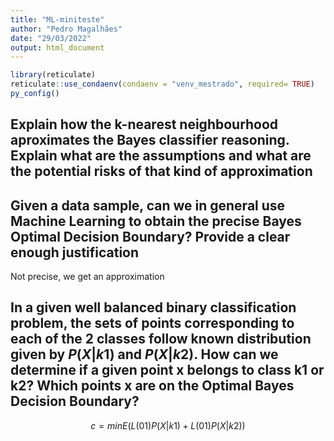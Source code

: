 ```yaml
---
title: "ML-miniteste"
author: "Pedro Magalhães"
date: "29/03/2022"
output: html_document
---
```


```r

library(reticulate)
reticulate::use_condaenv(condaenv = "venv_mestrado", required= TRUE)
py_config()

```

## Explain how the k-nearest neighbourhood aproximates the Bayes classifier reasoning. Explain what are the assumptions and what are the potential risks of that kind of approximation



## Given a data sample, can we in general use Machine Learning to obtain the precise Bayes Optimal Decision Boundary? Provide a clear enough justification

Not precise, we get an approximation


## In a given well balanced binary classification problem, the sets of points corresponding to each of the 2 classes follow known distribution given by $P(X|k1)$ and $P(X|k2)$. How can we determine if a given point x belongs to class k1 or k2? Which points x are on the Optimal Bayes Decision Boundary?


$$c = min E(L(01)P(X|k1) + L(01)P(X|k2))$$